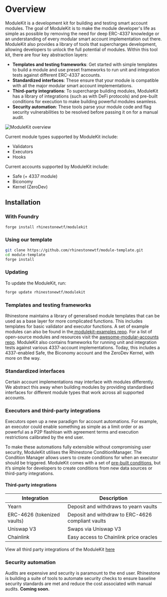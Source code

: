 # Overview

ModuleKit is a development kit for building and testing smart account modules. The goal of ModuleKit is to make the module developer's life as simple as possible by removing the need for deep ERC-4337 knowledge or an understanding of every modular smart account implementation out there. ModuleKit also provides a library of tools that supercharges development, allowing developers to unlock the full potential of modules. Within this tool kit, there are four key abstraction layers:

-   **Templates and testing frameworks**: Get started with simple templates to build a module and use preset frameworks to run unit and integration tests against different ERC-4337 accounts.
-   **Standardized interfaces**: These ensure that your module is compatible with all the major modular smart account implementations.
-   **Third-party integrations**: To supercharge building modules, ModuleKit has a library of integrations (such as with DeFi protocols) and pre-built conditions for execution to make building powerful modules seamless.
-   **Security automation**: These tools parse your module code and flag security vulnerabilities to be resolved before passing it on for a manual audit.

<Fence className="max-w-[800px] border-white">![ModuleKit overview](/images/docs/modulekit/overview.png)</Fence>

Current module types supported by ModuleKit include:

-   Validators
-   Executors
-   Hooks

Current accounts supported by ModuleKit include:

-   Safe (+ 4337 module)
-   Biconomy
-   Kernel (ZeroDev)

## Installation

### With Foundry

```bash
forge install rhinestonewtf/modulekit
```

### Using our template

```bash
git clone https://github.com/rhinestonewtf/module-template.git
cd module-template
forge install
```

### Updating

To update the ModuleKit, run:

```bash
forge update rhinestonewtf/modulekit
```

### Templates and testing frameworks

Rhinestone maintains a library of generalised module templates that can be used as a base layer for more complicated functions. This includes templates for basic validator and executor functions. A set of example modules can also be found in the[ modulekit-examples repo](https://github.com/rhinestonewtf/modulekit-examples). For a list of open-source modules and resources visit the [awesome-modular-accounts repo](https://github.com/rhinestonewtf/awesome-modular-accounts).
ModuleKit also contains frameworks for running unit and integration tests against various 4337-account implementations. Today, this includes a 4337-enabled Safe, the Biconomy account and the ZeroDev Kernel, with more on the way.

### Standardized interfaces

Certain account implementations may interface with modules differently. We abstract this away when building modules by providing standardised interfaces for different module types that work across all supported accounts.

### Executors and third-party integrations

Executors open up a new paradigm for account automations. For example, an executor could enable something as simple as a limit order or as powerful as a P2P flashloan with agreement terms and execution restrictions calibrated by the end user.

To make these automations fully extensible without compromising user security, ModuleKit utilises the Rhinestone ConditionManager. The Condition Manager allows users to create conditions for when an executor should be triggered. ModuleKit comes with a set of [pre-built conditions](https://github.com/rhinestonewtf/modulekit/tree/main/src/modulekit/conditions), but it’s simple for developers to create conditions from new data sources or third-party integrations.

#### Third-party integrations

<table>
	<thead>
		<tr>
			<th className="min-w-[140px]">Integration</th>
			<th>Description</th>
		</tr>
	</thead>
	<tbody>
		<tr>
			<td className="align-middle font-semibold">Yearn</td>
			<td className="not-prose align-middle">Deposit and withdraws to yearn vaults</td>
		</tr>
		<tr>
			<td className="align-middle font-semibold">ERC-4626 (tokenized vaults)</td>
			<td className="not-prose align-middle">Deposit and withdraw to ERC-4626 compliant vaults</td>
		</tr>
		<tr>
			<td className="align-middle font-semibold">Uniswap V3</td>
			<td className="not-prose align-middle">Swaps via Uniswap V3</td>
		</tr>
		<tr>
			<td className="align-middle font-semibold">Chainlink</td>
			<td className="not-prose align-middle">Easy access to Chainlink price oracles</td>
		</tr>
	</tbody>
</table>

View all third party integrations of the ModuleKit [here](https://github.com/rhinestonewtf/modulekit/tree/main/src/modulekit/integrations)

### Security automation

Audits are expensive and security is paramount to the end user. Rhinestone is building a suite of tools to automate security checks to ensure baseline security standards are met and reduce the cost associated with manual audits. **Coming soon.**
